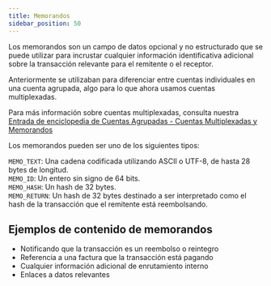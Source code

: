 ```yaml
---
title: Memorandos
sidebar_position: 50
---
```


Los memorandos son un campo de datos opcional y no estructurado que se puede utilizar para incrustar cualquier información identificativa adicional sobre la transacción relevante para el remitente o el receptor.

Anteriormente se utilizaban para diferenciar entre cuentas individuales en una cuenta agrupada, algo para lo que ahora usamos cuentas multiplexadas.

Para más información sobre cuentas multiplexadas, consulta nuestra [Entrada de enciclopedia de Cuentas Agrupadas - Cuentas Multiplexadas y Memorandos](./pooled-accounts-muxed-accounts-memos.mdx)

Los memorandos pueden ser uno de los siguientes tipos:

`MEMO_TEXT`: Una cadena codificada utilizando ASCII o UTF-8, de hasta 28 bytes de longitud.\
`MEMO_ID`: Un entero sin signo de 64 bits.\
`MEMO_HASH`: Un hash de 32 bytes.\
`MEMO_RETURN`: Un hash de 32 bytes destinado a ser interpretado como el hash de la transacción que el remitente está reembolsando.

## Ejemplos de contenido de memorandos

- Notificando que la transacción es un reembolso o reintegro
- Referencia a una factura que la transacción está pagando
- Cualquier información adicional de enrutamiento interno
- Enlaces a datos relevantes
